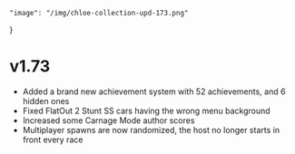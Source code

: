     "image": "/img/chloe-collection-upd-173.png"
}

# v1.73

- Added a brand new achievement system with 52 achievements, and 6 hidden ones
- Fixed FlatOut 2 Stunt SS cars having the wrong menu background
- Increased some Carnage Mode author scores
- Multiplayer spawns are now randomized, the host no longer starts in front every race